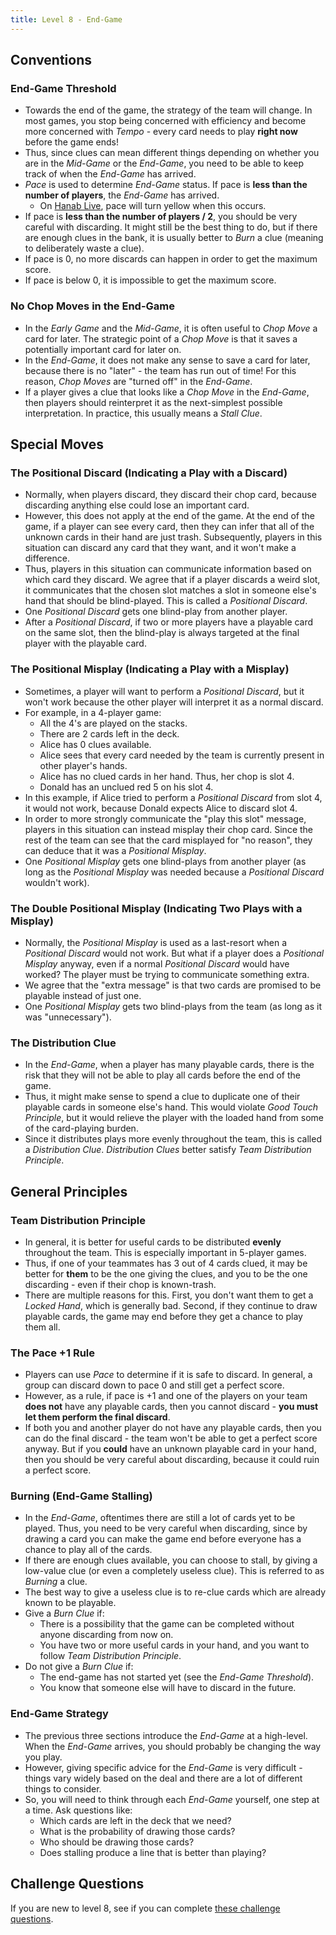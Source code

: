 ```yaml
---
title: Level 8 - End-Game
---
```


## Conventions

### End-Game Threshold

- Towards the end of the game, the strategy of the team will change. In most games, you stop being concerned with efficiency and become more concerned with _Tempo_ - every card needs to play **right now** before the game ends!
- Thus, since clues can mean different things depending on whether you are in the _Mid-Game_ or the _End-Game_, you need to be able to keep track of when the _End-Game_ has arrived.
- _Pace_ is used to determine _End-Game_ status. If pace is **less than the number of players**, the _End-Game_ has arrived.
  - On [Hanab Live](https://hanab.live), pace will turn yellow when this occurs.
- If pace is **less than the number of players / 2**, you should be very careful with discarding. It might still be the best thing to do, but if there are enough clues in the bank, it is usually better to _Burn_ a clue (meaning to deliberately waste a clue).
- If pace is 0, no more discards can happen in order to get the maximum score.
- If pace is below 0, it is impossible to get the maximum score.

### No Chop Moves in the End-Game

- In the _Early Game_ and the _Mid-Game_, it is often useful to _Chop Move_ a card for later. The strategic point of a _Chop Move_ is that it saves a potentially important card for later on.
- In the _End-Game_, it does not make any sense to save a card for later, because there is no "later" - the team has run out of time! For this reason, _Chop Moves_ are "turned off" in the _End-Game_.
- If a player gives a clue that looks like a _Chop Move_ in the _End-Game_, then players should reinterpret it as the next-simplest possible interpretation. In practice, this usually means a _Stall Clue_.

## Special Moves

### The Positional Discard (Indicating a Play with a Discard)

- Normally, when players discard, they discard their chop card, because discarding anything else could lose an important card.
- However, this does not apply at the end of the game. At the end of the game, if a player can see every card, then they can infer that all of the unknown cards in their hand are just trash. Subsequently, players in this situation can discard any card that they want, and it won't make a difference.
- Thus, players in this situation can communicate information based on which card they discard. We agree that if a player discards a weird slot, it communicates that the chosen slot matches a slot in someone else's hand that should be blind-played. This is called a _Positional Discard_.
- One _Positional Discard_ gets one blind-play from another player.
- After a _Positional Discard_, if two or more players have a playable card on the same slot, then the blind-play is always targeted at the final player with the playable card.

### The Positional Misplay (Indicating a Play with a Misplay)

- Sometimes, a player will want to perform a _Positional Discard_, but it won't work because the other player will interpret it as a normal discard.
- For example, in a 4-player game:
  - All the 4's are played on the stacks.
  - There are 2 cards left in the deck.
  - Alice has 0 clues available.
  - Alice sees that every card needed by the team is currently present in other player's hands.
  - Alice has no clued cards in her hand. Thus, her chop is slot 4.
  - Donald has an unclued red 5 on his slot 4.
- In this example, if Alice tried to perform a _Positional Discard_ from slot 4, it would not work, because Donald expects Alice to discard slot 4.
- In order to more strongly communicate the "play this slot" message, players in this situation can instead misplay their chop card. Since the rest of the team can see that the card misplayed for "no reason", they can deduce that it was a _Positional Misplay_.
- One _Positional Misplay_ gets one blind-plays from another player (as long as the _Positional Misplay_ was needed because a _Positional Discard_ wouldn't work).

### The Double Positional Misplay (Indicating Two Plays with a Misplay)

- Normally, the _Positional Misplay_ is used as a last-resort when a _Positional Discard_ would not work. But what if a player does a _Positional Misplay_ anyway, even if a normal _Positional Discard_ would have worked? The player must be trying to communicate something extra.
- We agree that the "extra message" is that two cards are promised to be playable instead of just one.
- One _Positional Misplay_ gets two blind-plays from the team (as long as it was "unnecessary").

### The Distribution Clue

- In the _End-Game_, when a player has many playable cards, there is the risk that they will not be able to play all cards before the end of the game.
- Thus, it might make sense to spend a clue to duplicate one of their playable cards in someone else's hand. This would violate _Good Touch Principle_, but it would relieve the player with the loaded hand from some of the card-playing burden.
- Since it distributes plays more evenly throughout the team, this is called a _Distribution Clue_. _Distribution Clues_ better satisfy _Team Distribution Principle_.

## General Principles

### Team Distribution Principle

- In general, it is better for useful cards to be distributed **evenly** throughout the team. This is especially important in 5-player games.
- Thus, if one of your teammates has 3 out of 4 cards clued, it may be better for **them** to be the one giving the clues, and you to be the one discarding - even if their chop is known-trash.
- There are multiple reasons for this. First, you don't want them to get a _Locked Hand_, which is generally bad. Second, if they continue to draw playable cards, the game may end before they get a chance to play them all.

### The Pace +1 Rule

- Players can use _Pace_ to determine if it is safe to discard. In general, a group can discard down to pace 0 and still get a perfect score.
- However, as a rule, if pace is +1 and one of the players on your team **does not** have any playable cards, then you cannot discard - **you must let them perform the final discard**.
- If both you and another player do not have any playable cards, then you can do the final discard - the team won't be able to get a perfect score anyway. But if you **could** have an unknown playable card in your hand, then you should be very careful about discarding, because it could ruin a perfect score.

### Burning (End-Game Stalling)

- In the _End-Game_, oftentimes there are still a lot of cards yet to be played. Thus, you need to be very careful when discarding, since by drawing a card you can make the game end before everyone has a chance to play all of the cards.
- If there are enough clues available, you can choose to stall, by giving a low-value clue (or even a completely useless clue). This is referred to as _Burning_ a clue.
- The best way to give a useless clue is to re-clue cards which are already known to be playable.
- Give a _Burn Clue_ if:
  - There is a possibility that the game can be completed without anyone discarding from now on.
  - You have two or more useful cards in your hand, and you want to follow _Team Distribution Principle_.
- Do not give a _Burn Clue_ if:
  - The end-game has not started yet (see the _End-Game Threshold_).
  - You know that someone else will have to discard in the future.

### End-Game Strategy

- The previous three sections introduce the _End-Game_ at a high-level. When the _End-Game_ arrives, you should probably be changing the way you play.
- However, giving specific advice for the _End-Game_ is very difficult - things vary widely based on the deal and there are a lot of different things to consider.
- So, you will need to think through each _End-Game_ yourself, one step at a time. Ask questions like:
  - Which cards are left in the deck that we need?
  - What is the probability of drawing those cards?
  - Who should be drawing those cards?
  - Does stalling produce a line that is better than playing?

## Challenge Questions

If you are new to level 8, see if you can complete [these challenge questions](challenge-questions/level-8.mdx).
